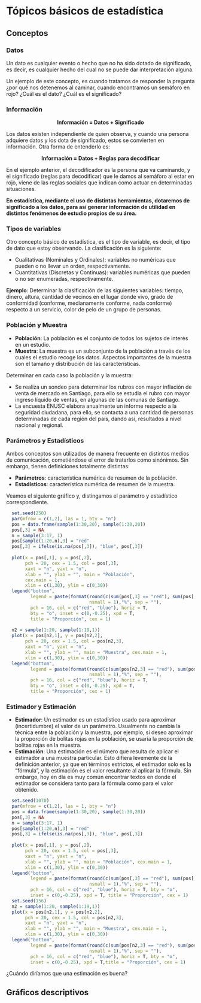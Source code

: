 # Tópicos básicos de estadística

## Conceptos

### Datos {-}

Un dato es cualquier evento o hecho que no ha sido dotado de significado, es decir, es cualquier hecho del cual no se puede dar interpretación alguna.

Un ejemplo de este concepto, es cuando tratamos de responder la pregunta ¿por qué nos detenemos al caminar, cuando encontramos un semáforo en rojo? ¿Cuál es el dato? ¿Cuál es el significado?

### Información {-}

<center>
**Información = Datos + Significado**
</center>

Los datos existen independiente de quien observa, y cuando una persona adquiere datos y los dota de significado, estos se convierten en información. Otra forma de entenderlo es:

<center>
**Información = Datos + Reglas para decodificar**
</center>

En el ejemplo anterior, el decodificador es la persona que va caminando, y el significado (reglas para decodificar) que le damos al semáforo al estar en rojo, viene de las reglas sociales que indican como actuar en determinadas situaciones.

**En estadística, mediante el uso de distintas herramientas, dotaremos de significado a los datos, para así generar información de utilidad en distintos fenómenos de estudio propios de su área.**

### Tipos de variables {-}

Otro concepto básico de estadística, es el tipo de variable, es decir, el tipo de dato que estoy observando. La clasificación es la siguiente:

- Cualitativas (Nominales y Ordinales): variables no numéricas que pueden o no llevar un orden, respectivamente.
- Cuantitativas (Discretas y Continuas): variables numéricas que pueden o no ser enumeradas, respectivamente.

**Ejemplo**: Determinar la clasificación de las siguientes variables: tiempo, dinero, altura, cantidad de vecinos en el lugar donde vivo, grado de conformidad (conforme, medianamente conforme, nada conforme) respecto a un servicio, color de pelo de un grupo de personas.

### Población y Muestra {-}

- **Población**: La población es el conjunto de todos los sujetos de interés en un estudio.
- **Muestra**: La muestra es un subconjunto de la población a través de los cuales el estudio recoge los datos. Aspectos importantes de la muestra son el tamaño y distribución de las características.

Determinar en cada caso la población y la muestra:

  - Se realiza un sondeo para determinar los rubros con mayor inflación de venta de mercado en Santiago, para ello se estudia el rubro con mayor ingreso líquido de ventas, en algunas de las comunas de Santiago.
  - La encuesta ENUSC elabora anualmente un informe respecto a la seguridad ciudadana, para ello, se contacta a una cantidad de personas determinadas de cada región del país, dando así, resultados a nivel nacional y regional.

### Parámetros y Estadísticos {-}

Ambos conceptos son utilizados de manera frecuente en distintos medios de comunicación, cometiéndose el error de tratarlos como sinónimos. Sin embargo, tienen definiciones totalmente distintas:

- **Parámetros**: característica numérica de resumen de la población.
- **Estadísticos**: característica numérica de resumen de la muestra.

Veamos el siguiente gráfico y, distingamos el parámetro y estadístico correspondiente.

```r
  set.seed(250)
  par(mfrow = c(1,2), las = 1, bty = "n")
  pos = data.frame(sample(1:30,20), sample(1:30,20))
  pos[,3] = NA
  n = sample(3:17, 1)
  pos[sample(1:20,n),3] = "red"
  pos[,3] = ifelse(is.na(pos[,3]), "blue", pos[,3])
  
  plot(x = pos[,1], y = pos[,2],
       pch = 20, cex = 1.5, col = pos[,3],
       xaxt = "n", yaxt = "n",
       xlab = "", ylab = "", main = "Población",
       cex.main = 1,
       xlim = c(1,30), ylim = c(0,30))
  legend("bottom",
         legend = paste(format(round(c(sum(pos[,3] == "red"), sum(pos[,3] == "blue"))/length(pos[,3])*100,1),
                               nsmall = 1),"%", sep = ""),
         pch = 16, col = c("red", "blue"), horiz = T,
         bty = "o", inset = c(0,-0.25), xpd = T,
         title = "Proporción", cex = 1)
  
  n2 = sample(1:20, sample(1:19,1))
  plot(x = pos[n2,1], y = pos[n2,2],
       pch = 20, cex = 1.5, col = pos[n2,3],
       xaxt = "n", yaxt = "n",
       xlab = "", ylab = "", main = "Muestra", cex.main = 1,
       xlim = c(1,30), ylim = c(0,30))
  legend("bottom",
         legend = paste(format(round(c(sum(pos[n2,3] == "red"), sum(pos[n2,3] == "blue"))/length(pos[n2,3])*100,1),
                               nsmall = 1),"%", sep = ""),
         pch = 16, col = c("red", "blue"), horiz = T,
         bty = "o", inset = c(0,-0.25), xpd = T,
         title = "Proporción", cex = 1)
```

### Estimador y Estimación

- **Estimador**: Un estimador es un estadístico usado para aproximar (incertidumbre) el valor de un parámetro. Usualmente no cambia la técnica entre la población y la muestra, por ejemplo, si deseo aproximar la proporción de bolitas rojas en la población, se usaría la proporción de bolitas rojas en la muestra.
- **Estimación**: Una estimación es el número que resulta de aplicar el estimador a una muestra particular. Esto difiera levemente de la definición anterior, ya que en términos estrictos, el estimador solo es la “fórmula”, y la estimación es el valor resultante al aplicar la fórmula. Sin embargo, hoy en día es muy común encontrar textos en donde el estimador se considera tanto para la fórmula como para el valor obtenido.

```r
  set.seed(1070)
  par(mfrow = c(1,2), las = 1, bty = "n")
  pos = data.frame(sample(1:30,20), sample(1:30,20))
  pos[,3] = NA
  n = sample(3:17, 1)
  pos[sample(1:20,n),3] = "red"
  pos[,3] = ifelse(is.na(pos[,3]), "blue", pos[,3])
  
  plot(x = pos[,1], y = pos[,2],
       pch = 20, cex = 1.5, col = pos[,3],
       xaxt = "n", yaxt = "n",
       xlab = "", ylab = "", main = "Población", cex.main = 1,
       xlim = c(1,30), ylim = c(0,30))
  legend("bottom",
         legend = paste(format(round(c(sum(pos[,3] == "red"), sum(pos[,3] == "blue"))/length(pos[,3])*100,1),
                               nsmall = 1),"%", sep = ""),
         pch = 16, col = c("red", "blue"), horiz = T, bty = "o",
         inset = c(0,-0.25), xpd = T, title = "Proporción", cex = 1)
  set.seed(156)
  n2 = sample(1:20, sample(1:19,1))
  plot(x = pos[n2,1], y = pos[n2,2],
       pch = 20, cex = 1.5, col = pos[n2,3],
       xaxt = "n", yaxt = "n",
       xlab = "", ylab = "", main = "Muestra", cex.main = 1,
       xlim = c(1,30), ylim = c(0,30))
  legend("bottom",
         legend = paste(format(round(c(sum(pos[n2,3] == "red"), sum(pos[n2,3] == "blue"))/length(pos[n2,3])*100,1),
                               nsmall = 1),"%", sep = ""),
         pch = 16, col = c("red", "blue"), horiz = T, bty = "o",
         inset = c(0,-0.25), xpd = T,title = "Proporción", cex = 1)
```


¿Cuándo diríamos que una estimación es buena?


## Gráficos descriptivos








































































